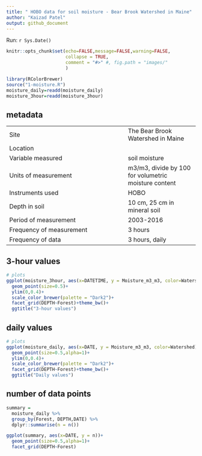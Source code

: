 ```yaml
---
title: " HOBO data for soil moisture - Bear Brook Watershed in Maine"
author: "Kaizad Patel"
output: github_document
---
```


Run: `r Sys.Date()`

```r
knitr::opts_chunk$set(echo=FALSE,message=FALSE,warning=FALSE,
                      collapse = TRUE,
                      comment = "#>" #, fig.path = "images/"
                      )

library(RColorBrewer)
source("1-moisture.R")
moisture_daily=readd(moisture_daily)
moisture_3hour=readd(moisture_3hour)
```

## metadata
|||
-----|---|
Site| The Bear Brook Watershed in Maine |
Location | |
Variable measured | soil moisture|
Units of measurement |m3/m3, divide by 100 for volumetric moisture content|
Instruments used | HOBO |
Depth in soil | 10 cm, 25 cm in mineral soil|
Period of measurement | 2003-2016 |
Frequency of measurement | 3 hours|
Frequency of data | 3 hours, daily|




## 3-hour values
```r
# plots
ggplot(moisture_3hour, aes(x=DATETIME, y = Moisture_m3_m3, color=Watershed))+
  geom_point(size=0.5)+
  ylim(0,0.4)+
  scale_color_brewer(palette = "Dark2")+
  facet_grid(DEPTH~Forest)+theme_bw()+
  ggtitle("3-hour values")
```

## daily values
```r
# plots
ggplot(moisture_daily, aes(x=DATE, y = Moisture_m3_m3, color=Watershed))+
  geom_point(size=0.5,alpha=1)+
  ylim(0,0.4)+
  scale_color_brewer(palette = "Dark2")+
  facet_grid(DEPTH~Forest)+theme_bw()+
  ggtitle("Daily values")
```

## number of data points
```r
summary = 
  moisture_daily %>% 
  group_by(Forest, DEPTH,DATE) %>% 
  dplyr::summarise(n = n())

ggplot(summary, aes(x=DATE, y = n))+
  geom_point(size=0.5,alpha=1)+
  facet_grid(DEPTH~Forest)
```

